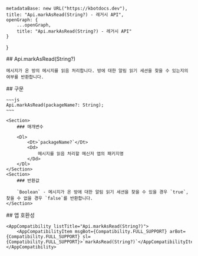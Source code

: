 
    metadataBase: new URL("https://kbotdocs.dev"),
    title: "Api.markAsRead(String?) - 레거시 API",
    openGraph: {
        ...openGraph,
        title: "Api.markAsRead(String?) - 레거시 API"
    }
}

<Section>
    ## Api.markAsRead(String?)

    메시지가 온 방의 메시지를 읽음 처리합니다. 방에 대한 알림 읽기 세션을 찾을 수 있는지의 여부를 반환합니다.
</Section>
<Section>
    ## 구문

    ~~~js
    Api.markAsRead(packageName?: String);
    ~~~

    <Section>
        ### 매개변수

        <Dl>
            <Dt>`packageName?`</Dt>
            <Dd>
                메시지를 읽음 처리할 메신저 앱의 패키지명
            </Dd>
        </Dl>
    </Section>
    <Section>
        ### 반환값

        `Boolean` - 메시지가 온 방에 대한 알림 읽기 세션을 찾을 수 있을 경우 `true`, 찾을 수 없을 경우 `false`를 반환합니다.
    </Section>
</Section>
<Section>
    ## 앱 호환성

    <AppCompatibility listTitle="Api.markAsRead(String?)">
        <AppCompatibilityItem msgBot={Compatibility.FULL_SUPPORT} arBot={Compatibility.FULL_SUPPORT} sl={Compatibility.FULL_SUPPORT}>`markAsRead(String?)`</AppCompatibilityItem>
    </AppCompatibility>
</Section>